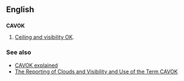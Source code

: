 ==English==
=== {{initialism}} ===
'''CAVOK'''
<!--no evidence for this found #[[Clouds and visibility OK]].-->
#[[Ceiling and visibility OK]].
<!--Disputed: how can this be CAVOK? #[[Clear and visual overcast]].-->

===See also===
*[http://www.cavok.com/default.asp?ArticleType=2&ArticleID=2 CAVOK explained]
*[http://www.icao.int/icao/en/anb/met/divmtg/wp/wp020_en.pdf The Reporting of Clouds and Visibility and Use of the Term CAVOK]